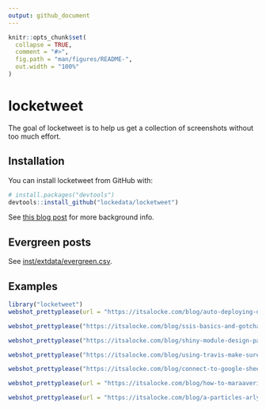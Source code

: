 ```yaml
---
output: github_document
---
```


<!-- README.md is generated from README.Rmd. Please edit that file -->

```r
knitr::opts_chunk$set(
  collapse = TRUE,
  comment = "#>",
  fig.path = "man/figures/README-",
  out.width = "100%"
)
```
# locketweet

The goal of locketweet is to help us get a collection of screenshots without too much effort.

## Installation

You can install locketweet from GitHub with:

```r
# install.packages("devtools")
devtools::install_github("lockedata/locketweet")
```


See [this blog post](https://itsalocke.com/blog/how-to-maraaverickfy-a-blog-post-without-even-reading-it/) for more background info.

## Evergreen posts

See [inst/extdata/evergreen.csv](inst/extdata/evergreen.csv).


## Examples

```r
library("locketweet")
webshot_prettyplease(url = "https://itsalocke.com/blog/auto-deploying-documentation-better-change-tracking-of-artefacts/")

webshot_prettyplease("https://itsalocke.com/blog/ssis-basics-and-gotchas--presentation-and-resources/")

webshot_prettyplease("https://itsalocke.com/blog/shiny-module-design-patterns-pass-module-input-to-other-modules/")

webshot_prettyplease("https://itsalocke.com/blog/using-travis-make-sure-you-use-a-github-pat/")
```

```r
webshot_prettyplease("https://itsalocke.com/blog/connect-to-google-sheets-in-power-bi-using-r/")
```

```r
webshot_prettyplease(url = "https://itsalocke.com/blog/how-to-maraaverickfy-a-blog-post-without-even-reading-it/")
```

```r
webshot_prettyplease(url = "https://itsalocke.com/blog/a-particles-arly-fun-book-draw/")
```

